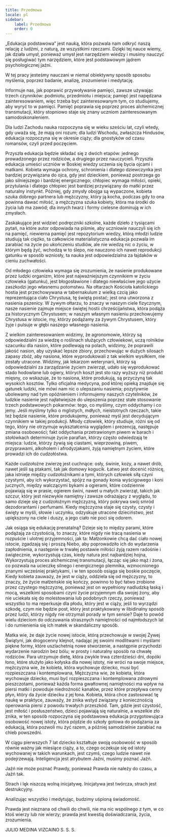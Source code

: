 ```yaml
---
title: Przedmowa
locale: pl
sidebar:
    label: Przedmowa
    order: 0
---
```

„Edukacja podstawowa” jest nauką, która pozwala nam odkryć naszą relację z ludźmi, z naturą, ze wszystkimi rzeczami. Dzięki tej nauce wiemy, jak działa umysł, ponieważ umysł jest narzędziem wiedzy i musimy nauczyć się posługiwać tym narzędziem, które jest podstawowym jądrem psychologicznej jaźni.

W tej pracy jesteśmy nauczani w niemal obiektywny sposób sposobu myślenia, poprzez badanie, analizę, zrozumienie i medytację.

Informuje nas, jak poprawić przywoływanie pamięci, zawsze używając trzech czynników: podmiotu, przedmiotu i miejsca; pamięć jest napędzana zainteresowaniem, więc trzeba być zainteresowanym tym, co studiujemy, aby wyryć to w pamięci. Pamięć poprawia się poprzez proces alchemicznej transmutacji, który stopniowo staje się znany uczniom zainteresowanym samodoskonaleniem.

Dla ludzi Zachodu nauka rozpoczyna się w wieku sześciu lat, czyli wtedy, gdy uważa się, że mają oni rozum; dla ludzi Wschodu, zwłaszcza Hindusów, edukacja rozpoczyna się w okresie ciąży; dla gnostyków od czasu romansów, czyli przed poczęciem.

Przyszła edukacja będzie składać się z dwóch etapów: jednego prowadzonego przez rodziców, a drugiego przez nauczycieli. Przyszła edukacja umieści uczniów w Boskiej wiedzy uczenia się bycia ojcami i matkami. Kobieta wymaga ochrony, schronienia i dlatego dziewczynka jest bardziej przywiązana do ojca, gdy jest dzieckiem, ponieważ postrzega go jako silniejszego i bardziej energicznego; chłopiec wymaga miłości, opieki, przytulania i dlatego chłopiec jest bardziej przywiązany do matki przez naturalny instynkt. Później, gdy zmysły obojga są wypaczone, kobieta szuka dobrego partnera lub mężczyzny, który ją kocha, podczas gdy to ona powinna dawać miłość, a mężczyzna szuka kobiety, która ma środki do życia lub ma zawód; dla innych twarz i formy cielesne dominują w ich zmysłach.

Zaskakujące jest widzieć podręczniki szkolne, każde dzieło z tysiącami pytań, na które autor odpowiada na piśmie, aby uczniowie nauczyli się ich na pamięć, niewierna pamięć jest repozytorium wiedzy, którą młodzi ludzie studiują tak ciężko, ta całkowicie materialistyczna edukacja pozwala im zarabiać na życie po ukończeniu studiów, ale nie wiedzą nic o życiu, w którym będą żyć, wchodzą w to ślepo, nie nauczono ich nawet reprodukcji gatunku w sposób wzniosły, ta nauka jest odpowiedzialna za łajdaków w cieniu zuchwałości.

Od młodego człowieka wymaga się zrozumienia, że nasienie produkowane przez ludzki organizm, które jest najważniejszym czynnikiem w życiu człowieka (gatunku), jest błogosławione i dlatego niewłaściwe jego użycie zaszkodzi jego własnemu potomstwu. Na ołtarzach Kościoła katolickiego hostia jest przechowywana w tabernakulum z wielką czcią jako reprezentująca ciało Chrystusa, tę świętą postać; jest ona utworzona z nasienia pszenicy. W żywym ołtarzu, to znaczy w naszym ciele fizycznym, nasze nasienie zajmuje miejsce świętej hostii chrześcijaństwa, która podąża za historycznym Chrystusem; w naszym własnym nasieniu przechowujemy Chrystusa w istocie, my, którzy podążamy za żywym Chrystusem, który żyje i pulsuje w głębi naszego własnego nasienia.

Z wielkim zainteresowaniem widzimy, że agronomowie, którzy są odpowiedzialni za wiedzę o roślinach służących człowiekowi, uczą rolników szacunku dla nasion, które podlewają na polach, widzimy, że poprawili jakość nasion, aby uzyskać lepsze zbiory, przechowując w dużych silosach zapasy zbóż, aby nasiona, które wyprodukowali z tak wielkim wysiłkiem, nie zostały utracone. Widzimy, jak lekarzom weterynarii, którzy są odpowiedzialni za zarządzanie życiem zwierząt, udało się wyprodukować stado hodowlane lub ogiery, których koszt jest sto razy wyższy niż produkt mięsny, co wskazuje, że to nasiona, które produkują, są przyczyną tak wysokich kosztów. Tylko oficjalna medycyna, pod której opieką znajduje się gatunek ludzki, nie mówi nam nic o ulepszaniu nasienia; pozytywnie ubolewamy nad tym opóźnieniem i informujemy naszych czytelników, że ludzkie nasienie jest najłatwiejsze do ulepszenia poprzez stałe stosowanie trzech podstawowych pokarmów: tego, co myślimy, czym oddychamy i co jemy. Jeśli myślimy tylko o mglistych, mdłych, nieistotnych rzeczach, takie też będzie nasienie, które produkujemy, ponieważ myśl jest decydującym czynnikiem w takiej produkcji. Młody człowiek, który studiuje, różni się od tego, który nie otrzymuje wykształcenia wyglądem i prezencją, następuje zmiana osobowości; fakt oddychania przetrawionym piwem w barach i stołówkach determinuje życie parafian, którzy często odwiedzają te miejsca: ludzie, którzy żywią się ciastami, wieprzowiną, piwem, przyprawami, alkoholem i afrodyzjakami, żyją namiętnym życiem, które prowadzi ich do cudzołóstwa.

Każde cudzołożne zwierzę jest cuchnące: osły, świnie, kozy, a nawet drób, nawet jeśli są ptakami, tak jak domowy kogucik. Łatwo jest docenić różnicę, jaka istnieje między cudzołożnikami a tymi, których człowiek siłą czyni czystymi, aby ich wykorzystać, spójrz na gonady konia wyścigowego i koni jucznych, między walczącymi bykami a ogierami, które codziennie pojawiają się w prasie, ogierem świni, nawet u małych zwierząt, takich jak szczur, który jest niezwykle namiętny i zawsze odrażający z wyglądu, to samo dzieje się z cudzołożnym mężczyzną, który pokrywa swój smród dezodorantami i perfumami. Kiedy mężczyzna staje się czysty, czysty i święty w myśli, słowie i uczynku, odzyskuje utracone dzieciństwo, jest upiększony na ciele i duszy, a jego ciało nie poci się odorem.

Jak osiąga się edukację prenatalną? Dzieje się to między parami, które podążają za czystością, to znaczy, które nigdy nie tracą nasienia w rozpuście i ulotnej przyjemności, jak ta: Małżonkowie chcą dać ciało nowej istocie, zgadzają się i proszą Niebo, aby poprowadziło ich do wydarzenia zapłodnienia, a następnie w trwałej postawie miłości żyją razem radośnie i świątecznie, wykorzystują czas, kiedy natura jest najbardziej hojna, Wykorzystują proces alchemicznej transmutacji, łącząc się jako mąż i żona, co pozwala na ucieczkę silnego i energicznego plemnika, wzmocnionego znanymi wcześniej praktykami, i w ten sposób osiąga się boskie poczęcie, Kiedy kobieta zauważy, że jest w ciąży, oddziela się od mężczyzny, to znaczy, że życie małżeńskie się kończy, powinno to być łatwo zrobione przez czystego mężczyznę, ponieważ jest on wypełniony nadludzką łaską i mocą, wszelkimi sposobami czyni życie przyjemnym dla swojej żony, aby nie uciekała się do molestowania lub podobnych rzeczy, ponieważ wszystko to ma reperkusje dla płodu, który jest w ciąży, jeśli to wyrządzi szkodę, czym nie będzie post, który jest praktykowany w libidinalny sposób przez ludzi, którzy nigdy nie otrzymali porady w tym sensie? Daje to powód wielu dzieciom do odczuwania strasznych namiętności od najmłodszych lat i do rumienienia się ich matek w skandaliczny sposób.

Matka wie, że daje życie nowej istocie, którą przechowuje w swojej Żywej Świątyni, jak drogocenny klejnot, nadając jej swoimi modlitwami i myślami piękne formy, które uszlachetnią nowe stworzenie, a następnie przychodzi wydarzenie narodzin bez bólu; w prosty i naturalny sposób na chwałę rodziców. Para utrzymuje dietę, która zwykle trwa czterdzieści dni, dopóki łono, które służyło jako kołyska dla nowej istoty, nie wróci na swoje miejsce, mężczyzna wie, że kobieta, która wychowuje dziecko, musi być rozpieszczana i kontemplowana, Mężczyzna wie, że kobieta, która wychowuje dziecko, musi być rozpieszczana i kontemplowana zdrowymi pieszczotami, ponieważ każda forma gwałtownej namiętności ma wpływ na piersi matki i powoduje niedrożność kanałów, przez które przepływa cenny płyn, który da życie dziecku z jej łona. Kobieta, która chce zastosować tę naukę w praktyce, zauważy, że znika wstyd związany z koniecznością operowania piersi z powodu trwałych przeszkód. Tam, gdzie jest czystość, jest miłość i posłuszeństwo, dzieci pojawiają się naturalnie, a wszelkie zło znika, w ten sposób rozpoczyna się podstawowa edukacja przygotowująca osobowość nowej istoty, która pójdzie do szkoły gotowa do podążania za edukacją, która pozwoli mu żyć razem, a później samodzielnie zarabiać na chleb powszedni.

W ciągu pierwszych 7 lat dziecko kształtuje swoją osobowość w sposób równie ważny jak miesiące ciąży, a to, czego oczekuje się od istoty wychowanej w takich warunkach, jest czymś, czego ludzie nawet nie podejrzewają. Inteligencja jest atrybutem Jaźni, musimy poznać Jaźń.

Jaźń nie może poznać Prawdy, ponieważ Prawda nie należy do czasu, a Jaźń tak.

Strach i lęk niszczą wolną inicjatywę. Inicjatywa jest twórcza, strach jest destrukcyjny.

Analizując wszystko i medytując, budzimy uśpioną świadomość.

Prawda jest nieznana od chwili do chwili, nie ma nic wspólnego z tym, w co ktoś wierzy lub nie wierzy; prawda jest kwestią doświadczania, życia, zrozumienia.

JULIO MEDINA VIZCAINO
S. S. S.
